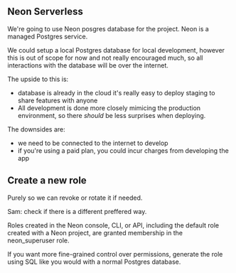## Neon Serverless

We're going to use Neon posgres database for the project. Neon is a managed Postgres service. 

<Note>
We could setup a local Postgres database for local development, however this is out of scope for now and not really encouraged much, so all interactions with the database will be over the internet. 

The upside to this is:
* database is already in the cloud it's really easy to deploy staging to share features with anyone
* All development is done more closely mimicing the production environment, so there *should* be less surprises when deploying.

The downsides are:
* we need to be connected to the internet to develop
* if you're using a paid plan, you could incur charges from developing the app 
</Note>

## Create a new role

Purely so we can revoke or rotate it if needed.

Sam: check if there is a different preffered way.

<Note>
Roles created in the Neon console, CLI, or API, including the default role created with a Neon project, are granted membership in the neon_superuser role. 

If you want more fine-grained control over permissions, generate the role using SQL like you would with a normal Postgres database.
</Note>